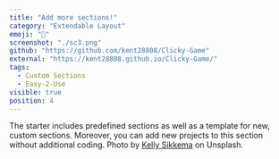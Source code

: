 ```yaml
---
title: "Add more sections!"
category: "Extendable Layout"
emoji: "🧰"
screenshot: "./sc3.png"
github: "https://github.com/kent28808/Clicky-Game"
external: "https://kent28808.github.io/Clicky-Game/"
tags:
  - Custom Sections
  - Easy-2-Use
visible: true
position: 4
---
```


The starter includes predefined sections as well as a template for new, custom sections. Moreover, you can add new projects to this section without additional coding. Photo by <a href="https://unsplash.com/@kellysikkema?utm_source=unsplash&utm_medium=referral&utm_content=creditCopyText" target="_blank" rel="nofollow noopener noreferrer" aria-label="External Link">Kelly Sikkema</a> on Unsplash.
